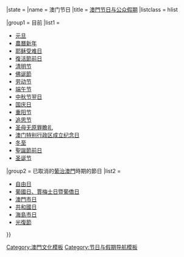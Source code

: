 {{Navbox
|1={{{1|}}}
|navbar = {{#ifeq:{{{1|}}}|child|plain}}
|state = {{{state|}}}
|name = 澳门节日
|title = {{Flagicon|MAC}} [[澳門政府假期列表|澳門节日与公众假期]]
|listclass = hlist

|group1 = 目前
|list1 =
*[[元旦]]
*[[春节|農曆新年]]
*[[耶稣受难日]]
*[[圣周六|復活節前日]]
*[[清明节]]
*[[佛誕|佛诞節]]
*[[劳动节]]
*[[中華端午節|端午节]]
*[[中秋節 (華人)|中秋节翌日]]
*[[中华人民共和国国庆节|国庆日]]
*[[重阳节]]
*[[追思节]]
*[[圣母无原罪瞻礼]]
*[[澳门特别行政区成立纪念日]]
*[[冬至]]
*[[圣诞夜|聖誕節前日]]
*[[圣诞节]]

|group2 = 已取消的[[葡治澳門]]時期的節日
|list2 =
*[[康乃馨革命|自由日]]
*[[葡國日、賈梅士日暨葡僑日]]
*[[澳門市日]]
*[[葡萄牙共和國成立日|共和國日]]
*[[海島市日]]
*[[葡萄牙恢復獨立紀念日|光復節]]


}}<noinclude>
{{Collapsible option}}

[[Category:澳門文化模板]]
[[Category:节日与假期导航模板]]
</noinclude>